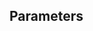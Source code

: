 <!-- =============================================================== //
// Copyright (c) roydukkey. All rights reserved.                     //
// ================================================================ -->


## Parameters

<ParameterList spec={props.spec} fieldName={props.fieldName} />
